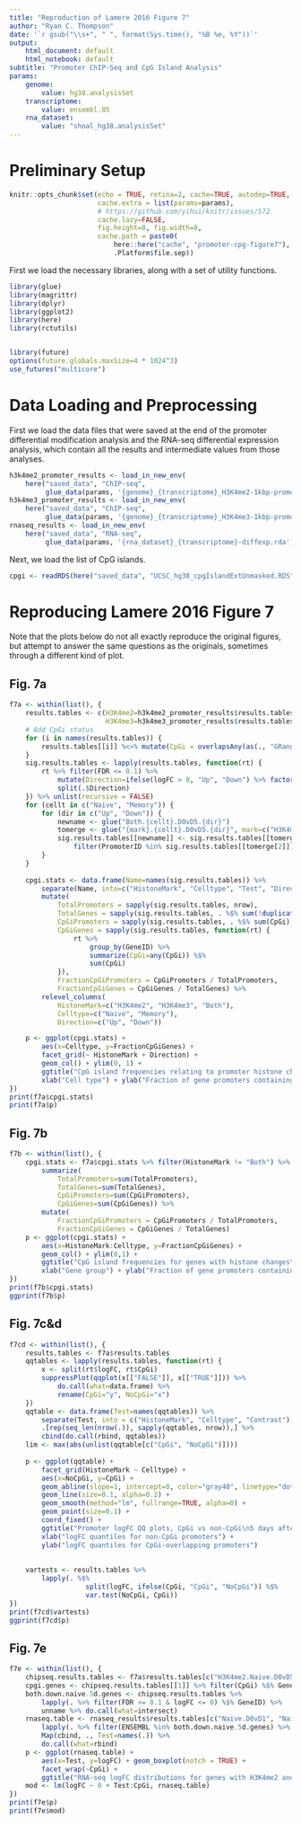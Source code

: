 ```yaml
---
title: "Reproduction of Lamere 2016 Figure 7"
author: "Ryan C. Thompson"
date: '`r gsub("\\s+", " ", format(Sys.time(), "%B %e, %Y"))`'
output:
    html_document: default
    html_notebook: default
subtitle: "Promoter ChIP-Seq and CpG Island Analysis"
params:
    genome:
        value: hg38.analysisSet
    transcriptome:
        value: ensembl.85
    rna_dataset:
        value: "shoal_hg38.analysisSet"
---
```


# Preliminary Setup

```r
knitr::opts_chunk$set(echo = TRUE, retina=2, cache=TRUE, autodep=TRUE,
                      cache.extra = list(params=params),
                      # https://github.com/yihui/knitr/issues/572
                      cache.lazy=FALSE,
                      fig.height=8, fig.width=8,
                      cache.path = paste0(
                          here::here("cache", "promoter-cpg-figure7"),
                          .Platform$file.sep))
```

First we load the necessary libraries, along with a set of utility functions.

```r
library(glue)
library(magrittr)
library(dplyr)
library(ggplot2)
library(here)
library(rctutils)


library(future)
options(future.globals.maxSize=4 * 1024^3)
use_futures("multicore")
```

# Data Loading and Preprocessing

First we load the data files that were saved at the end of the promoter differential modification analysis and the RNA-seq differential expression analysis, which contain all the results and intermediate values from those analyses.

```r
h3k4me2_promoter_results <- load_in_new_env(
    here("saved_data", "ChIP-seq",
         glue_data(params, '{genome}_{transcriptome}_H3K4me2-1kbp-promoter-diffmod.rda')))
h3k4me3_promoter_results <- load_in_new_env(
    here("saved_data", "ChIP-seq",
         glue_data(params, '{genome}_{transcriptome}_H3K4me3-1kbp-promoter-diffmod.rda')))
rnaseq_results <- load_in_new_env(
    here("saved_data", "RNA-seq",
         glue_data(params, '{rna_dataset}_{transcriptome}-diffexp.rda')))
```

Next, we load the list of CpG islands.

```r
cpgi <- readRDS(here("saved_data", "UCSC_hg38_cpgIslandExtUnmasked.RDS"))
```

# Reproducing Lamere 2016 Figure 7

Note that the plots below do not all exactly reproduce the original figures, but attempt to answer the same questions as the originals, sometimes through a different kind of plot.

## Fig. 7a

```r
f7a <- within(list(), {
    results.tables <- c(H3K4me2=h3k4me2_promoter_results$results.tables[c("Naive.D0vD5", "Memory.D0vD5")],
                        H3K4me3=h3k4me3_promoter_results$results.tables[c("Naive.D0vD5", "Memory.D0vD5")])
    # Add CpGi status
    for (i in names(results.tables)) {
        results.tables[[i]] %<>% mutate(CpGi = overlapsAny(as(., "GRanges"), cpgi))
    }
    sig.results.tables <- lapply(results.tables, function(rt) {
        rt %>% filter(FDR <= 0.1) %>%
            mutate(Direction=ifelse(logFC > 0, "Up", "Down") %>% factor(levels=c("Up", "Down"))) %>%
            split(.$Direction)
    }) %>% unlist(recursive = FALSE)
    for (cellt in c("Naive", "Memory")) {
        for (dir in c("Up", "Down")) {
            newname <- glue("Both.{cellt}.D0vD5.{dir}")
            tomerge <- glue("{mark}.{cellt}.D0vD5.{dir}", mark=c("H3K4me2", "H3K4me3"))
            sig.results.tables[[newname]] <- sig.results.tables[[tomerge[1]]] %>%
                filter(PromoterID %in% sig.results.tables[[tomerge[2]]]$PromoterID)
        }
    }
    
    cpgi.stats <- data.frame(Name=names(sig.results.tables)) %>% 
        separate(Name, into=c("HistoneMark", "Celltype", "Test", "Direction"), sep=rex("."), remove=FALSE) %>%
        mutate(
            TotalPromoters = sapply(sig.results.tables, nrow),
            TotalGenes = sapply(sig.results.tables, . %$% sum(!duplicated(GeneID))),
            CpGiPromoters = sapply(sig.results.tables, . %$% sum(CpGi)),
            CpGiGenes = sapply(sig.results.tables, function(rt) {
                rt %>%
                    group_by(GeneID) %>%
                    summarize(CpGi=any(CpGi)) %$%
                    sum(CpGi)
            }),
            FractionCpGiPromoters = CpGiPromoters / TotalPromoters,
            FractionCpGiGenes = CpGiGenes / TotalGenes) %>%
        relevel_columns(
            HistoneMark=c("H3K4me2", "H3K4me3", "Both"),
            Celltype=c("Naive", "Memory"),
            Direction=c("Up", "Down"))

    p <- ggplot(cpgi.stats) + 
        aes(x=Celltype, y=FractionCpGiGenes) + 
        facet_grid(~ HistoneMark + Direction) +
        geom_col() + ylim(0, 1) + 
        ggtitle("CpG island frequencies relating to promoter histone changes at 5 days during\nCD4 T-cell activation") + 
        xlab("Cell type") + ylab("Fraction of gene promoters containing CpG islands")
})
print(f7a$cpgi.stats)
print(f7a$p)
```

## Fig. 7b

```r
f7b <- within(list(), {
    cpgi.stats <- f7a$cpgi.stats %>% filter(HistoneMark != "Both") %>% group_by(HistoneMark, Celltype) %>% 
        summarize(
            TotalPromoters=sum(TotalPromoters),
            TotalGenes=sum(TotalGenes), 
            CpGiPromoters=sum(CpGiPromoters),
            CpGiGenes=sum(CpGiGenes)) %>%
        mutate(
            FractionCpGiPromoters = CpGiPromoters / TotalPromoters,
            FractionCpGiGenes = CpGiGenes / TotalGenes)
    p <- ggplot(cpgi.stats) + 
        aes(x=HistoneMark:Celltype, y=FractionCpGiGenes) + 
        geom_col() + ylim(0,1) + 
        ggtitle("CpG island frequencies for genes with histone changes\nat day 5 after CD4 T-cell activation") + 
        xlab("Gene group") + ylab("Fraction of gene promoters containing CpG islands")
})
print(f7b$cpgi.stats)
ggprint(f7b$p)
```

## Fig. 7c&d

```r
f7cd <- within(list(), {
    results.tables <- f7a$results.tables
    qqtables <- lapply(results.tables, function(rt) {
        x <- split(rt$logFC, rt$CpGi)
        suppressPlot(qqplot(x[["FALSE"]], x[["TRUE"]])) %>% 
            do.call(what=data.frame) %>%
            rename(CpGi="y", NoCpGi="x")
    })
    qqtable <- data.frame(Test=names(qqtables)) %>%
        separate(Test, into = c("HistoneMark", "Celltype", "Contrast"), remove=FALSE) %>%
        .[rep(seq_len(nrow(.)), sapply(qqtables, nrow)),] %>%
        cbind(do.call(rbind, qqtables))
    lim <- max(abs(unlist(qqtable[c("CpGi", "NoCpGi")])))
    
    p <- ggplot(qqtable) + 
        facet_grid(HistoneMark ~ Celltype) +
        aes(x=NoCpGi, y=CpGi) +
        geom_abline(slope=1, intercept=0, color="gray40", linetype="dotted") + 
        geom_line(size=0.1, alpha=0.2) +
        geom_smooth(method="lm", fullrange=TRUE, alpha=0) +
        geom_point(size=0.1) +
        coord_fixed() + 
        ggtitle("Promoter logFC QQ plots, CpGi vs non-CpGi\n5 days after CD4 T-cell activation") + 
        xlab("logFC quantiles for non-CpGi promoters") +
        ylab("logFC quantiles for CpGi-overlapping promoters")
        
    
    vartests <- results.tables %>% 
        lapply(. %$% 
                   split(logFC, ifelse(CpGi, "CpGi", "NoCpGi")) %$%
                   var.test(NoCpGi, CpGi))
})
print(f7cd$vartests)
ggprint(f7cd$p)
```

## Fig. 7e

```r
f7e <- within(list(), {
    chipseq.results.tables <- f7a$results.tables[c("H3K4me2.Naive.D0vD5", "H3K4me3.Naive.D0vD5")]
    cpgi.genes <- chipseq.results.tables[[1]] %>% filter(CpGi) %$% GeneID %>% unique
    both.down.naive.5d.genes <- chipseq.results.tables %>%
        lapply(. %>% filter(FDR <= 0.1 & logFC <= 0) %$% GeneID) %>%
        unname %>% do.call(what=intersect)
    rnaseq.table <- rnaseq_results$results.tables[c("Naive.D0vD1", "Naive.D0vD5", "Naive.D0vD14")] %>%
        lapply(. %>% filter(ENSEMBL %in% both.down.naive.5d.genes) %>% mutate(CpGi = ifelse(ENSEMBL %in% cpgi.genes, "CpGi", "NoCpGi"))) %>%
        Map(cbind, ., Test=names(.)) %>%
        do.call(what=rbind)
    p <- ggplot(rnaseq.table) + 
        aes(x=Test, y=logFC) + geom_boxplot(notch = TRUE) + 
        facet_wrap(~CpGi) + 
        ggtitle("RNA-seq logFC distributions for genes with H3K4me2 and H3K4me3 down at 5 days\nafter CD4 T-cell activation")
    mod <- lm(logFC ~ 0 + Test:CpGi, rnaseq.table)
})
print(f7e$p)
print(f7e$mod)
```
